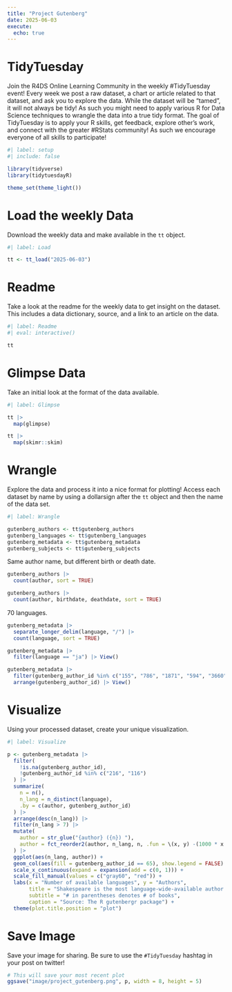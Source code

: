 ```yaml
---
title: "Project Gutenberg"
date: 2025-06-03
execute: 
  echo: true
---
```


# TidyTuesday

Join the R4DS Online Learning Community in the weekly #TidyTuesday event!
Every week we post a raw dataset, a chart or article related to that dataset, and ask you to explore the data.
While the dataset will be “tamed”, it will not always be tidy! As such you might need to apply various R for Data Science techniques to wrangle the data into a true tidy format.
The goal of TidyTuesday is to apply your R skills, get feedback, explore other’s work, and connect with the greater #RStats community!
As such we encourage everyone of all skills to participate!

```r
#| label: setup
#| include: false

library(tidyverse)
library(tidytuesdayR)

theme_set(theme_light())
```

# Load the weekly Data

Download the weekly data and make available in the `tt` object.

```r
#| label: Load

tt <- tt_load("2025-06-03")

```

# Readme

Take a look at the readme for the weekly data to get insight on the dataset.
This includes a data dictionary, source, and a link to an article on the data.

```r
#| label: Readme
#| eval: interactive()

tt

```

# Glimpse Data

Take an initial look at the format of the data available.

```r
#| label: Glimpse

tt |> 
  map(glimpse)
```

```r
tt |> 
  map(skimr::skim)
```

# Wrangle

Explore the data and process it into a nice format for plotting! Access each dataset by name by using a dollarsign after the `tt` object and then the name of the data set.

```r
#| label: Wrangle

gutenberg_authors <- tt$gutenberg_authors
gutenberg_languages <- tt$gutenberg_languages
gutenberg_metadata <- tt$gutenberg_metadata
gutenberg_subjects <- tt$gutenberg_subjects
```

Same author name, but different birth or death date.

```r
gutenberg_authors |> 
  count(author, sort = TRUE)

gutenberg_authors |> 
  count(author, birthdate, deathdate, sort = TRUE)

```

70 languages.

```r
gutenberg_metadata |> 
  separate_longer_delim(language, "/") |> 
  count(language, sort = TRUE)

gutenberg_metadata |> 
  filter(language == "ja") |> View()

gutenberg_metadata |> 
  filter(gutenberg_author_id %in% c("155", "786", "1871", "594", "3660", "25386", "38573", "714", "109")) |> 
  arrange(gutenberg_author_id) |> View()

```


# Visualize

Using your processed dataset, create your unique visualization.

```r
#| label: Visualize

p <- gutenberg_metadata |> 
  filter(
    !is.na(gutenberg_author_id),
    !gutenberg_author_id %in% c("216", "116")
  ) |> 
  summarize(
    n = n(),
    n_lang = n_distinct(language),
    .by = c(author, gutenberg_author_id)
  ) |> 
  arrange(desc(n_lang)) |> 
  filter(n_lang > 7) |> 
  mutate(
    author = str_glue("{author} ({n}) "),
    author = fct_reorder2(author, n_lang, n, .fun = \(x, y) -(1000 * x + y))
  ) |> 
  ggplot(aes(n_lang, author)) +
  geom_col(aes(fill = gutenberg_author_id == 65), show.legend = FALSE) +
  scale_x_continuous(expand = expansion(add = c(0, 1))) +
  scale_fill_manual(values = c("gray60", "red")) +
  labs(x = "Number of available languages", y = "Authors",
       title = "Shakespeare is the most language-wide-available author in Project Gutenberg",
       subtitle = "# in parentheses denotes # of books",
       caption = "Source: The R gutenbergr package") +
  theme(plot.title.position = "plot")
```

# Save Image

Save your image for sharing. Be sure to use the `#TidyTuesday` hashtag in your post on twitter! 

```r

# This will save your most recent plot
ggsave("image/project_gutenberg.png", p, width = 8, height = 5)
```
